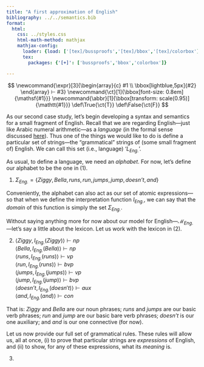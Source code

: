 ```yaml
---
title: "A first approximation of English"
bibliography: ../../semantics.bib
format:
  html:
    css: ../styles.css
    html-math-method: mathjax
    mathjax-config:
      loader: {load: ['[tex]/bussproofs','[tex]/bbox','[tex]/colorbox']}
      tex:
        packages: {'[+]': ['bussproofs','bbox','colorbox']}

---
```


::: {.hidden}
$$
\newcommand{\expr}[3]{\begin{array}{c}
#1 \\
\bbox[lightblue,5px]{#2}
\end{array} ⊢ #3}
\newcommand{\ct}[1]{\bbox[font-size: 0.8em]{\mathsf{#1}}}
\newcommand{\abbr}[1]{\bbox[transform: scale(0.95)]{\mathtt{#1}}}
\def\True{\ct{T}}
\def\False{\ct{F}}
$$
:::

As our second case study, let's begin developing a syntax and semantics for a small fragment of English.
Recall that we are regarding English---just like Arabic numeral arithmetic---as a *language* (in the formal sense discussed [here](../formal_preliminaries/languages.html)).
Thus one of the things we would like to do is define a particular set of strings---the "grammatical" strings of (some small fragment of) English.
We can call this set (i.e., language) '$L_{\textit{Eng.}}$'.

As usual, to define a language, we need an *alphabet*.
For now, let's define our alphabet to be the one in (@ex-english-alphabet).

(@ex-english-alphabet) $Σ_{\textit{Eng.}} = \{\textit{Ziggy}, \textit{Bella}, \textit{runs}, \textit{run}, \textit{jumps}, \textit{jump}, \textit{doesn't}, \textit{and}\}$

Conveniently, the alphabet can also act as our set of atomic expressions---so that when we define the interpretation function $I_{\textit{Eng.}}$, we can say that the *domain* of this function is simply the set $Σ_{\textit{Eng.}}$.

Without saying anything more for now about our model for English---$\mathcal{M}_{\textit{Eng.}}$---let's say a little about the lexicon.
Let us work with the lexicon in (@ex-english-lexicon).

(@ex-english-lexicon) $⟨\textit{Ziggy}, I_{\textit{Eng.}}(Ziggy)⟩ ⊢ np$ <br>
	$⟨\textit{Bella}, I_{\textit{Eng.}}(Bella)⟩ ⊢ np$ <br>
	$⟨\textit{runs}, I_{\textit{Eng.}}(runs)⟩ ⊢ vp$ <br>
	$⟨\textit{run}, I_{\textit{Eng.}}(runs)⟩ ⊢ bvp$ <br>
	$⟨\textit{jumps}, I_{\textit{Eng.}}(jumps)⟩ ⊢ vp$ <br>
	$⟨\textit{jump}, I_{\textit{Eng.}}(jump)⟩ ⊢ bvp$ <br>
	$⟨\textit{doesn't}, I_{\textit{Eng.}}(doesn't)⟩ ⊢ aux$ <br>
	$⟨\textit{and}, I_{\textit{Eng.}}(and)⟩ ⊢ con$ <br>

That is:
$\textit{Ziggy}$ and $\textit{Bella}$ are our noun phrases;
$\textit{runs}$ and $\textit{jumps}$ are our basic verb phrases;
$\textit{run}$ and $\textit{jump}$ are our basic bare verb phrases;
$\textit{doesn't}$ is our one auxiliary;
and $\textit{and}$ is our one connective (for now).

Let us now provide our full set of grammatical rules.
These rules will allow us, all at once, (i) to prove that particular strings are *expressions* of English, and (ii) to show, for any of these expressions, what its *meaning* is.

(@ex-english-semantics)
	\begin{prooftree}
	\AxiomC{$⟨x, ⟦x⟧_{\mathcal{M}_{\textit{Eng.}}}⟩ ⊢ np$}
	\AxiomC{$⟨y, ⟦y⟧_{\mathcal{M}_{\textit{Eng.}}}⟩ ⊢ vp$}
	\RightLabel{Rule 1}\BinaryInfC{$⟨x^{⌢}y, ⟦y⟧_{\mathcal{M}_{\textit{Eng.}}}(⟦x⟧_{\mathcal{M}_{\textit{Eng.}}})⟩ ⊢ s$}
	\end{prooftree} <br>
	\begin{prooftree}
	\AxiomC{$⟨x, ⟦x⟧_{\mathcal{M}_{\textit{Eng.}}}⟩ ⊢ aux$}
	\AxiomC{$⟨y, ⟦y⟧_{\mathcal{M}_{\textit{Eng.}}}⟩ ⊢ bvp$}
	\RightLabel{Rule 2}\BinaryInfC{$⟨x^{⌢}y, ⟦x⟧_{\mathcal{M}_{\textit{Eng.}}}(⟦y⟧_{\mathcal{M}_{\textit{Eng.}}})⟩ ⊢ vp$}
	\end{prooftree} <br>
	\begin{prooftree}
	\AxiomC{$⟨x, ⟦x⟧_{\mathcal{M}_{\textit{Eng.}}}⟩ ⊢ bvp$}
	\AxiomC{$⟨y, ⟦y⟧_{\mathcal{M}_{\textit{Eng.}}}⟩ ⊢ con$}
	\AxiomC{$⟨z, ⟦z⟧_{\mathcal{M}_{\textit{Eng.}}}⟩ ⊢ bvp$}
	\RightLabel{Rule 3}\TrinaryInfC{$⟨x^{⌢}y^{⌢}z, ⟦y⟧_{\mathcal{M}_{\textit{Eng.}}}(⟦x⟧_{\mathcal{M}_{\textit{Eng.}}}, ⟦z⟧_{\mathcal{M}_{\textit{Eng.}}})⟩ ⊢ bvp$}
	\end{prooftree} <br>
	\begin{prooftree}
	\AxiomC{$⟨x, ⟦x⟧_{\mathcal{M}_{\textit{Eng.}}}⟩ ⊢ vp$}
	\AxiomC{$⟨y, ⟦y⟧_{\mathcal{M}_{\textit{Eng.}}}⟩ ⊢ con$}
	\AxiomC{$⟨z, ⟦z⟧_{\mathcal{M}_{\textit{Eng.}}}⟩ ⊢ vp$}
	\RightLabel{Rule 4}\TrinaryInfC{$⟨x^{⌢}y^{⌢}z, ⟦y⟧_{\mathcal{M}_{\textit{Eng.}}}(⟦x⟧_{\mathcal{M}_{\textit{Eng.}}}, ⟦z⟧_{\mathcal{M}_{\textit{Eng.}}})⟩ ⊢ vp$}
	\end{prooftree}
